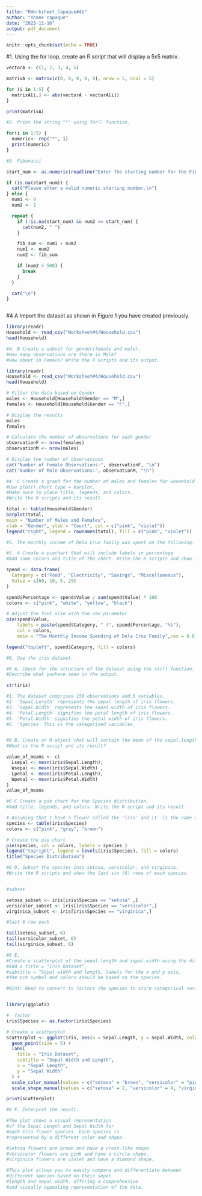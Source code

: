 ```yaml
---
title: "RWorksheet_Capaque#4b"
author: "shane capaque"
date: "2023-11-16"
output: pdf_document
---
```


```r
knitr::opts_chunk$set(echo = TRUE)
```


#1.  Using the for loop, create an R script that will display a 5x5 matrix.
```r
vectorA <- c(1, 2, 3, 4, 5)

matrixA <- matrix(c(0, 0, 0, 0, 0), nrow = 5, ncol = 5)

for (i in 1:5) {
  matrixA[i,] <- abs(vectorA - vectorA[i])
}

print(matrixA)
```


``` r
#2. Print the string "*" using for() function. 

for(i in 1:5) {
  numeric<- rep("*", i)
  print(numeric)
}
```




```r
#3. Fibonacci

start_num <- as.numeric(readline("Enter the starting number for the Fibonacci sequence: "))

if (is.na(start_num)) {
  cat("Please enter a valid numeric starting number.\n")
} else {
  num1 <- 0
  num2 <- 1

  repeat {
    if (!is.na(start_num) && num2 >= start_num) {
      cat(num2, " ")
    }

    fib_sum <- num1 + num2
    num1 <- num2
    num2 <- fib_sum

    if (num2 > 500) {
      break
    }
  }

  cat("\n")
}



```
#4 A Import the dataset as shown in Figure 1 you have created previously.


```r

library(readr)
Household <- read_csv("Worksheet#4/Household.csv")
head(Household)
```



```r
#4. B Create a subset for gender(female and male). 
#How many observations are there in Male? 
#How about in Female? Write the R scripts and its output.

library(readr)
Household <- read_csv("Worksheet#4/Household.csv")
head(Household)

# Filter the data based on Gender
males <- Household[Household$Gender == "M",]
females <- Household[Household$Gender == "F",]

# Display the results
males
females

# Calculate the number of observations for each gender
observationF <- nrow(females)
observationM <- nrow(males)

# Display the number of observations
cat("Number of Female Observations:", observationF, "\n")
cat("Number of Male Observations:", observationM, "\n")

```  


```r
#4. C Create a graph for the number of males and females for Household Data.
#Use plot(),chart type = barplot. 
#Make sure to place title, legends, and colors. 
#Write the R scripts and its result. 

total <- table(Household$Gender)
barplot(total,
main = "Number of Males and Females",
xlab = "Gender", ylab = "Count", col = c("pink", "violet"))
legend("right", legend = rownames(total), fill = c("pink", "violet"))
```



```r

#5. The monthly income of Dela Cruz family was spent on the following: 

#5. A Create a piechart that will include labels in percentage
#Add some colors and title of the chart. Write the R scripts and show its output. 

spend <- data.frame(
  Category = c("Food", "Electricity", "Savings", "Miscellaneous"),
  Value = c(60, 10, 5, 25)
)

spend$Percentage <- spend$Value / sum(spend$Value) * 100
colors <- c("pink", "white", "yellow", "black")

# Adjust the font size with the cex parameter
pie(spend$Value,
    labels = paste(spend$Category, " (", spend$Percentage, "%)"),
    col = colors, 
    main = "The Monthly Income Spending of Dela Cruz Family",cex = 0.8) 

legend("topleft", spend$Category, fill = colors)


```

```r
#6. Use the iris dataset. 

#6 A. Check for the structure of the dataset using the str() function.
#Describe what youhave seen in the output.

str(iris)  

```
```r


#1. The dataset comprises 150 observations and 5 variables.
#2. 'Sepal.Length' represents the sepal length of iris flowers.
#3. 'Sepal.Width' represents the sepal width of iris flowers.
#4. 'Petal.Length' signifies the petal length of iris flowers.
#5. 'Petal.Width' signifies the petal width of iris flowers. 
#6. 'Species' This is the categorized variables. 



```

```r
#6 B. Create an R object that will contain the mean of the sepal.length,sepal.width,petal.length,and petal.width. 
#What is the R script and its result?

value_of_means <- c(
  Lsepal <- mean(iris$Sepal.Length),
  Wsepal <- mean(iris$Sepal.Width) ,
  Lpetal <- mean(iris$Petal.Length), 
  Wpetal <- mean(iris$Petal.Width) 
) 
value_of_means
```






```r
#6 C.Create a pie chart for the Species distribution.
#Add title, legends, and colors. Write the R script and its result.

# Assuming that I have a flower called the 'iris' and it  is the name of my dataset
species <- table(iris$Species)
colors <- c("pink", "gray", "brown")

# Create the pie chart
pie(species, col = colors, labels = species )
legend("topright", legend = levels(iris$Species), fill = colors)
title("Species Distribution")

```


```r
#6 D. Subset the species into setosa, versicolor, and virginica. 
#Write the R scripts and show the last six (6) rows of each species.


#subset 

setosa_subset <- iris[iris$Species == "setosa" ,]
versicolor_subset <- iris[iris$Species == "versicolor",]
virginica_subset <- iris[iris$Species == "virginica",] 

#last 6 row each 

tail(setosa_subset, 6) 
tail(versicolor_subset, 6)
tail(virginica_subset, 6) 
``` 

```r
#6 E.
#Create a scatterplot of the sepal.length and sepal.width using the differentspecies(setosa,versicolor,virginica). 
#Add a title = “Iris Dataset”, 
#subtitle = “Sepal width and length, labels for the x and y axis, 
#the pch symbol and colors should be based on the species.

#Hint: Need to convert to factors the species to store categorical variables.


library(ggplot2)

#  factor
iris$Species <- as.factor(iris$Species)

# Create a scatterplot
scatterplot <- ggplot(iris, aes(x = Sepal.Length, y = Sepal.Width, color = Species, shape = Species)) +
  geom_point(size = 5) +
  labs(
    title = "Iris Dataset",
    subtitle = "Sepal Width and Length",
    x = "Sepal Length",
    y = "Sepal Width"
  ) +
  scale_color_manual(values = c("setosa" = "brown", "versicolor" = "pink", "virginica" = "violet")) +
  scale_shape_manual(values = c("setosa" = 2, "versicolor" = 4, "virginica" = 5))

print(scatterplot)

``` 

```r
#6 F. Interpret the result.

#The plot shows a visual representation 
#of the Sepal Length and Sepal Width for
#each Iris flower species. Each species is
#represented by a different color and shape.

#Setosa flowers are brown and have a cross-like shape.
#Versicolor flowers are pink and have a circle shape.
#Virginica flowers are violet and have a diamond shape.

#This plot allows you to easily compare and differentiate between
#different species based on their sepal
#length and sepal width, offering a comprehensive
#and visually appealing representation of the data.
```


